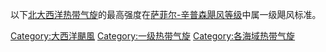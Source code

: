 {{Saffir-Simpson small|align=right}}
以下[[北大西洋热带气旋|北大西洋热带气旋]]的最高强度在[[萨菲尔-辛普森飓风等级|萨菲尔-辛普森飓风等级]]中属一级飓风标准。

[[Category:大西洋颶風|Category:大西洋颶風]]
[[Category:一级热带气旋|Category:一级热带气旋]]
[[Category:各海域热带气旋|Category:各海域热带气旋]]